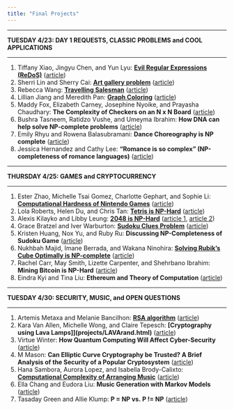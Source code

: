 ```yaml
---
title: "Final Projects"
---
```


<hr>
**TUESDAY 4/23: DAY 1 REQUESTS, CLASSIC PROBLEMS and COOL APPLICATIONS**
<hr>

1.	Tiffany Xiao, Jingyu Chen, and Yun Lyu: <strong>[Evil Regular Expressions (ReDoS)](https://tiffanyxiao.com/csc250-finalproject/)</strong> ([article](https://msdn.microsoft.com/en-au/magazine/ff646973.aspx)) 
2.	Sherri Lin and Sherry Cai: <strong>[Art gallery problem](projects/art-gallery.html)</strong>	([article](https://en.wikipedia.org/wiki/Art_gallery_problem))
3.	Rebecca Wang: <strong>[Travelling Salesman](projects/TSP.html)</strong> ([article](https://en.wikipedia.org/wiki/Travelling_salesman_problem))
4. Lillian Jiang and Meredith Pan: <strong>[Graph Coloring](https://github.com/shiqipan/merrrr/wiki/Graph-Coloring)</strong> ([article](https://brilliant.org/wiki/graph-coloring-and-chromatic-numbers/))
5. Maddy Fox, Elizabeth Carney, Josephine Nyoike, and Prayasha Chaudhary:	<strong>The Complexity of Checkers on an N x N Board</strong> ([article](https://ieeexplore.ieee.org/stamp/stamp.jsp?tp=&arnumber=4567962))
6.	Bushra Tasneem, Ratidzo Vushe, and Umeyma Ibrahim: <strong>How DNA can help solve NP-complete problems</strong> ([article](http://citeseerx.ist.psu.edu/viewdoc/download?doi=10.1.1.54.8878&rep=rep1&type=pdf))
7. Emily Rhyu and Rowena Balasubramani: 	<strong>Dance Choreography is NP complete</strong>	([article](http://dl6.globalstf.org/index.php/joc/article/download/1092/1025))
8.	Jessica Hernandez and Cathy Lee: <strong>"Romance is so complex" (NP-completeness of romance languages)</strong>	([article](https://nlp.stanford.edu/manning/articles/romance.pdf))

<hr>
**THURSDAY 4/25: GAMES and CRYPTOCURRENCY**
<hr>

1. Ester Zhao, Michelle Tsai Gomez, Charlotte Gephart, and Sophie Li: <strong>[Computational Hardness of Nintendo Games](projects/nintendo.html)</strong> ([article](https://arxiv.org/pdf/1203.1895.pdf))
2. Lola Roberts, Helen Du, and Chris Tan: <strong>[Tetris is NP-Hard](projects/tetris)</strong>	([article](http://erikdemaine.org/articles/Tetris))
3. Alexis Kilayko and Libby Leung: <strong>[2048 is NP-Hard](projects/2018)</strong>	 ([article 1](http://drops.dagstuhl.de/opus/volltexte/2016/5885/pdf/26.pdf), [article 2](https://www.sciencedirect.com/science/article/pii/S0304397518301798"))
4. Grace Bratzel and Iver Warburton: <strong>[Sudoku Clues Problem](https://sites.google.com/smith.edu/csc-250-theory-of-computation/home?authuser=1)</strong> ([article](https://www.degruyter.com/downloadpdf/j/comp.2012.2.issue-2/s13537-012-0011-y/s13537-012-0011-y.pdf))
5. Kristen Huang, Nox Yu, and Ruby Ru: <strong>Discussing NP-Completeness of Sudoku Game</strong> ([article](http://www.cs.ox.ac.uk/people/paul.goldberg/FCS/sudoku.html))
6. Nukhbah Majid, Imane Berrada, and Wakana Ninohira: <strong>[Solving Rubik's Cube Optimally is NP-complete](projects/rubiks-cube)</strong> ([article](http://drops.dagstuhl.de/opus/volltexte/2018/8533/pdf/LIPIcs-STACS-2018-24.pdf))
7. Rachel Carr, May Smith, Lizette Carpenter, and Shehrbano Ibrahim: <strong>Mining Bitcoin is NP-Hard</strong> ([article](https://freedom-to-tinker.com/2014/10/27/bitcoin-mining-is-np-hard/))
8. Eindra Kyi and Tina Liu: <strong>Ethereum and Theory of Computation</strong> ([article](https://ethereum.github.io/yellowpaper/paper.pdf))

<hr>
**TUESDAY 4/30: SECURITY, MUSIC, and OPEN QUESTIONS**
<hr>

1. Artemis Metaxa and Melanie Bancilhon: <strong>[RSA algorithm](projects/RSA.html)</strong> ([article](https://people.csail.mit.edu/rivest/Rsapaper.pdf))
2. Kara Van Allen, Michelle Wong, and Claire Tepesch: <strong>[Cryptography using Lava Lamps]](projects/LAVArand.html)</strong> ([article](https://blog.cloudflare.com/lavarand-in-production-the-nitty-gritty-technical-details/))
3. Virtue Winter: <strong>How Quantum Computing Will Affect Cyber-Security</strong> ([article](https://www.economist.com/science-and-technology/2018/10/20/quantum-computers-will-break-the-encryption-that-protects-the-internet))
4. M Mason: <strong>Can Elliptic Curve Cryptography be Trusted? A Brief Analysis of the Security of a Popular Cryptosystem</strong> ([article](https://www.isaca.org/Journal/archives/2016/volume-3/Pages/can-elliptic-curve-cryptography-be-trusted.aspx))
5. Hana Sambora, Aurora Lopez, and Isabella Brody-Calixto: <strong>[Computational Complexity of Arranging Music](projects/arranging-music.html)</strong> ([article](https://arxiv.org/pdf/1607.04220.pdf))
6. Ella Chang and Eudora Liu: <strong>Music Generation with Markov Models</strong> ([article](https://ieeexplore.ieee.org/stamp/stamp.jsp?tp=&arnumber=5492670))
7. Tasaday Green and Allie Klump: <strong>P = NP vs. P != NP</strong> ([article](https://www.scottaaronson.com/papers/pvsnp.pdf))

